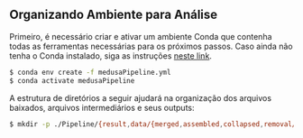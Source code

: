 ## Organizando Ambiente para Análise

Primeiro, é necessário criar e ativar um ambiente Conda que contenha todas as ferramentas necessárias para os próximos passos. Caso ainda não tenha o Conda instalado, siga as instruções [neste link](link para instalar o conda).

```bash
$ conda env create -f medusaPipeline.yml
$ conda activate medusaPipeline
```


A estrutura de diretórios a seguir ajudará na organização dos arquivos baixados, arquivos intermediários e seus outputs:

```bash
$ mkdir -p ./Pipeline/{result,data/{merged,assembled,collapsed,removal/{index,reference},raw,trimmed},alignment/{db,index},taxonomic/db,functional/db}
```